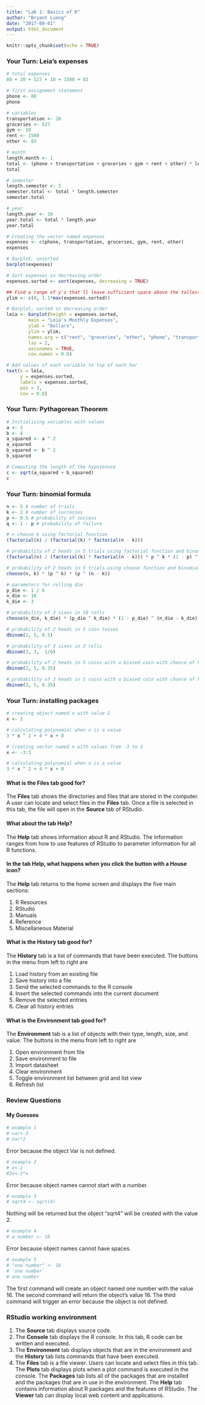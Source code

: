 ```yaml
---
title: "Lab 1: Basics of R"
author: "Bryant Luong"
date: "2017-09-01"
output: html_document
---
```


```r
knitr::opts_chunk$set(echo = TRUE)
```


### Your Turn: Leia's expenses
```r
# total expenses
80 + 20 + 527 + 10 + 1500 + 83

# first assignment statement
phone <- 80
phone

# variables
transportation <- 20
groceries <- 527
gym <- 10
rent <- 1500
other <- 83

# month
length.month <- 1
total <- (phone + transportation + groceries + gym + rent + other) * length.month
total

# semester
length.semester <- 5
semester.total <- total * length.semester
semester.total

# year
length.year <- 10
year.total <- total * length.year
year.total

# Creating the vector named expenses
expenses <- c(phone, transportation, groceries, gym, rent, other)
expenses

# Barplot, unsorted
barplot(expenses)

# Sort expenses in decreasing order
expenses.sorted <- sort(expenses, decreasing = TRUE)

## Find a range of y's that'll leave sufficient space above the tallest bar
ylim <- c(0, 1.1*max(expenses.sorted))

# Barplot, sorted in decreasing order
leia <- barplot(height = expenses.sorted, 
        main = "Leia's Monthly Expenses",
        ylab = "Dollars", 
        ylim = ylim,
        names.arg = c("rent", "groceries", "other", "phone", "transportation", "gym"),
        las = 2,
        axisnames = TRUE,
        cex.names = 0.8)

# Add values of each variable to top of each bar
text(x = leia, 
     y = expenses.sorted,
     labels = expenses.sorted,
     pos = 3, 
     cex = 0.8)
``` 

### Your Turn: Pythagorean Theorem
```r
# Initializing variables with values
a <- 3
b <- 4
a_squared <- a ^ 2
a_squared
b_squared <- b ^ 2
b_squared

# Computing the length of the hypotenuse
c <- sqrt(a_squared + b_squared)
c
```

### Your Turn: binomial formula
```r
n <- 5 # number of trials
k <- 2 # number of successes
p <- 0.5 # probability of success
q <- 1 - p # probability of failure

# n choose k using factorial function
(factorial(n) / (factorial(k) * factorial(n - k)))

# probability of 2 heads in 5 trials using factorial function and binomial formula
(factorial(n) / (factorial(k) * factorial(n - k))) * p ^ k * (1 - p) ^ (n - k)

# probability of 2 heads in 5 trials using choose function and binomial formula
choose(n, k) * (p ^ k) * (p ^ (n - k))

# parameters for rolling die
p_die <- 1 / 6
n_die <- 10
k_die <- 3

# probability of 3 sixes in 10 rolls
choose(n_die, k_die) * (p_die ^ k_die) * (1 - p_die) ^ (n_die - k_die)

# probability of 2 heads in 5 coin tosses
dbinom(2, 5, 0.5)

# probability of 3 sixes in 3 rolls
dbinom(3, 3,  1/6)

# probability of 2 heads in 5 coins with a biased coin with chance of heads of 35%
dbinom(2, 5, 0.35)

# probability of 3 heads in 5 coins with a biased coin with chance of heads of 35%
dbinom(3, 5, 0.35)
```

### Your Turn: installing packages
```r
# creating object named x with value 2
x <- 2

# calculating polynomial when x is a value
3 * x ^ 2 + 4 * x + 8

# creating vector named x with values from -3 to 3
x <- -3:3

# calculating polynomial when x is a value
3 * x ^ 2 + 4 * x + 8
```
#### What is the **Files** tab good for?
The **Files** tab shows the directories and files that are stored in the computer. A user can locate and select files in the **Files** tab. Once a file is selected in this tab, the file will open in the **Source** tab of RStudio.

#### What about the tab **Help**?
The **Help** tab shows information about R and RStudio.
The information ranges from how to use features of RStudio to parameter information for all R functions.

#### In the tab **Help**, what happens when you click the button with a House icon?
The **Help** tab returns to the home screen and displays the five main sections:

1. R Resources
2. RStudio
3. Manuals
4. Reference
5. Miscellaneous Material

#### What is the **History** tab good for?
The **History** tab is a list of commands that have been executed. The buttons in the menu from left to right are

1. Load history from an existing file
2. Save history into a file 
3. Send the selected commands to the R console 
4. Insert the selected commands into the current document
5. Remove the selected entries
6. Clear all history entries

#### What is the **Environment** tab good for?
The **Environment** tab is a list of objects with their type, length, size, and value. The buttons in the menu from left to right are

1. Open environment from file 
2. Save environment to file
3. Import datasheet
4. Clear environment
5. Toggle environment list between grid and list view
6. Refresh list

### Review Questions
#### My Guesses
```r
# example 1
# var<-3
# Var*2
````
Error because the object Var is not defined.

```r
# example 2
# x<-2
#2x<-2*x
```
Error because object names cannot start with a number.

```r
# example 3
# sqrt4 <- sqrt(4)
```
Nothing will be returned but the object "sqrt4" will be created with the value 2.

```r
# example 4
# a number <- 16
```
Error because object names cannot have spaces.

```r
# example 5
# "one number" <- 16
# `one number`
# one number
```
The first command will create an object named one number with the value 16. The second command will return the object's value 16. The third command will trigger an error because the object is not defined.

### RStudio working environment

1. The **Source** tab displays source code.
2. The **Console** tab displays the R console. In this tab, R code can be written and executed.
3. The **Environment** tab displays objects that are in the environment and the **History** tab lists commands that have been executed.
4. The **Files** tab is a file viewer. Users can locate and select files in this tab. The **Plots** tab displays plots when a plot command is executed in the console. The **Packages** tab lists all of the packages that are installed and the packages that are in use in the environment. The **Help** tab contains information about R packages and the features of RStudio. The **Viewer** tab can display local web content and applications.